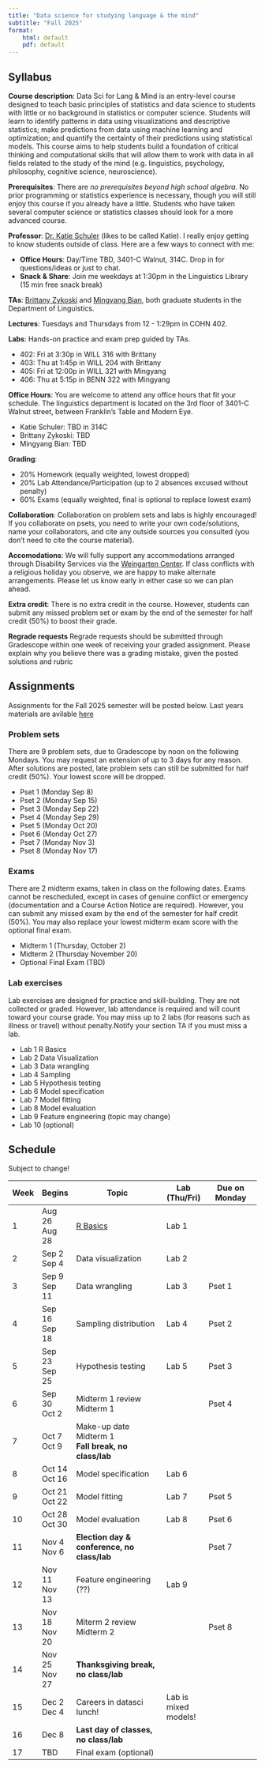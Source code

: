 ```yaml
---
title: "Data science for studying language & the mind"
subtitle: "Fall 2025"
format: 
    html: default
    pdf: default
---
```


## Syllabus

**Course description**: Data Sci for Lang & Mind is an entry-level course designed to teach basic principles of statistics and data science to students with little or no background in statistics or computer science. Students will learn to identify patterns in data using visualizations and descriptive statistics; make predictions from data using machine learning and optimization; and quantify the certainty of their predictions using statistical models. This course aims to help students build a foundation of critical thinking and computational skills that will allow them to work with data in all fields related to the study of the mind (e.g. linguistics, psychology, philosophy, cognitive science, neuroscience).

**Prerequisites**: There are *no prerequisites beyond high school algebra*. No prior programming or statistics experience is necessary, though you will still enjoy this course if you already have a little. Students who have taken several computer science or statistics classes should look for a more advanced course.

**Professor**: [Dr. Katie Schuler](https://kathrynschuler.com) (likes to be called Katie). I really enjoy getting to know students outside of class. Here are a few ways to connect with me: 

- **Office Hours**: Day/Time TBD, 3401-C Walnut, 314C. Drop in for questions/ideas or just to chat.
- **Snack & Share**: Join me weekdays at 1:30pm in the Linguistics Library (15 min free snack break)

**TAs**: [Brittany Zykoski](https://www.ling.upenn.edu/people/brittany-zykoski) and [Mingyang Bian](https://www.ling.upenn.edu/people/mingyang-bian), both graduate students in the Department of Linguistics. 

**Lectures**: Tuesdays and Thursdays from 12 - 1:29pm in COHN 402.

**Labs**: Hands-on practice and exam prep guided by TAs.

* 402: Fri at 3:30p in WILL 316 with Brittany
* 403: Thu at 1:45p in WILL 204 with Brittany
* 405: Fri at 12:00p in WILL 321 with Mingyang
* 406: Thu at 5:15p in BENN 322 with Mingyang

**Office Hours**: You are welcome to attend any office hours that fit your schedule. The linguistics department is located on the 3rd floor of 3401-C Walnut street, between Franklin's Table and Modern Eye. 

- Katie Schuler: TBD in 314C
- Brittany Zykoski: TBD 
- Mingyang Bian: TBD

**Grading**:

- 20% Homework (equally weighted, lowest dropped)
- 20% Lab Attendance/Participation (up to 2 absences excused without penalty)
- 60% Exams (equally weighted, final is optional to replace lowest exam)

**Collaboration**: Collaboration on problem sets and labs is highly encouraged! If you collaborate on psets, you need to write your own code/solutions, name your collaborators, and cite any outside sources you consulted (you don't need to cite the course material).

**Accomodations**: We will fully support any accommodations arranged through Disability Services via the [Weingarten Center](https://weingartencenter.universitylife.upenn.edu/disability-services/). If class conflicts with a religious holiday you observe, we are happy to make alternate arrangements. Please let us know early in either case so we can plan ahead.

**Extra credit**: There is no extra credit in the course. However, students can submit any missed problem set or exam by the end of the semester for half credit (50%) to boost their grade.

**Regrade requests** Regrade requests should be submitted through Gradescope within one week of receiving your graded assignment. Please explain why you believe there was a grading mistake, given the posted solutions and rubric


## Assignments 

Assignments for the Fall 2025 semester will be posted below. Last years materials are avilable [here](https://kschuler.github.io/datasci/#materials)

### Problem sets

There are 9 problem sets, due to Gradescope by noon on the following Mondays. You may request an extension of up to 3 days for any reason. After solutions are posted, late problem sets can still be submitted for half credit (50%). Your lowest score will be dropped. 

- Pset 1 (Monday Sep 8)
- Pset 2 (Monday Sep 15)
- Pset 3 (Monday Sep 22)
- Pset 4 (Monday Sep 29)
- Pset 5 (Monday Oct 20)
- Pset 6 (Monday Oct 27)
- Pset 7 (Monday Nov 3)
- Pset 8 (Monday Nov 17)

### Exams 
There are 2 midterm exams, taken in class on the following dates. Exams cannot be rescheduled, except in cases of genuine conflict or emergency (documentation and a Course Action Notice are required). However, you can submit any missed exam by the end of the semester for half credit (50%). You may also replace your lowest midterm exam score with the optional final exam.

- Midterm 1 (Thursday, October 2)
- Midterm 2 (Thursday November 20)
- Optional Final Exam (TBD)

### Lab exercises 

Lab exercises are designed for practice and skill-building. They are not collected or graded. However, lab attendance is required and will count toward your course grade. You may miss up to 2 labs (for reasons such as illness or travel) without penalty.Notify your section TA if you must miss a lab. 

- Lab 1 R Basics
- Lab 2 Data Visualization
- Lab 3 Data wrangling
- Lab 4 Sampling
- Lab 5 Hypothesis testing
- Lab 6 Model specification
- Lab 7 Model fitting
- Lab 8 Model evaluation 
- Lab 9 Feature engineering (topic may change)
- Lab 10 (optional)

## Schedule
Subject to change!

| Week | Begins |  Topic | Lab (Thu/Fri) | Due on Monday  |
| -  | -- |  ------- | --- | ---- |
| 1 | Aug 26<br>Aug 28 | [R Basics](slides/r-basics.qmd) | Lab 1 |
| 2 | Sep 2<br>Sep 4 | Data visualization |  Lab 2 |  |
| 3 | Sep 9<br>Sep 11 | Data wrangling |  Lab 3 | Pset 1 |
| 4 | Sep 16<br>Sep 18 | Sampling distribution |  Lab 4 | Pset 2 | 
| 5 | Sep 23<br>Sep 25 | Hypothesis testing<br> | Lab 5| Pset 3 |
| 6 | Sep 30<br>Oct 2 | Midterm 1 review<br>Midterm 1 |  | Pset 4 |
| 7 | Oct 7<br>Oct 9 | Make-up date Midterm 1<br>**Fall break, no class/lab**|  | 
| 8 | Oct 14<br>Oct 16 | Model specification  | Lab 6 | | 
| 9 | Oct 21<br>Oct 22 | Model fitting | Lab 7 | Pset 5  | 
| 10 | Oct 28<br>Oct 30 | Model evaluation | Lab 8 | Pset 6 |
| 11 | Nov 4<br>Nov 6 | **Election day & conference, no class/lab** |  | Pset 7  |
| 12 | Nov 11<br>Nov 13 | Feature engineering (??) |  Lab 9 | | 
| 13 | Nov 18<br>Nov 20 | Miterm 2 review<br>Midterm 2 |  | Pset 8  | 
| 14 | Nov 25<br>Nov 27 |**Thanksgiving break, no class/lab**  |    |
| 15 | Dec 2<br>Dec 4 | Careers in datasci lunch! |  Lab is mixed models! |  |
| 16 | Dec 8 | **Last day of classes, no class/lab** |   |  |
| 17 | TBD | Final exam (optional) |

